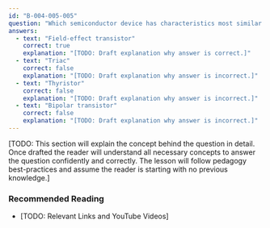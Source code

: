 ```yaml
---
id: "B-004-005-005"
question: "Which semiconductor device has characteristics most similar to a triode vacuum tube?"
answers:
  - text: "Field-effect transistor"
    correct: true
    explanation: "[TODO: Draft explanation why answer is correct.]"
  - text: "Triac"
    correct: false
    explanation: "[TODO: Draft explanation why answer is incorrect.]"
  - text: "Thyristor"
    correct: false
    explanation: "[TODO: Draft explanation why answer is incorrect.]"
  - text: "Bipolar transistor"
    correct: false
    explanation: "[TODO: Draft explanation why answer is incorrect.]"
---
```


[TODO: This section will explain the concept behind the question in detail. Once drafted the reader will understand all necessary concepts to answer the question confidently and correctly. The lesson will follow pedagogy best-practices and assume the reader is starting with no previous knowledge.]

### Recommended Reading

- [TODO: Relevant Links and YouTube Videos]
